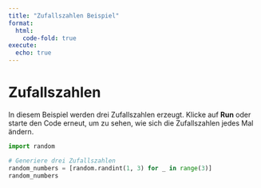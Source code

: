 ```yaml
---
title: "Zufallszahlen Beispiel"
format: 
  html:
    code-fold: true
execute: 
  echo: true
---
```


# Zufallszahlen

In diesem Beispiel werden drei Zufallszahlen erzeugt. Klicke auf **Run** oder starte den Code erneut, um zu sehen, wie sich die Zufallszahlen jedes Mal ändern.

```python
import random

# Generiere drei Zufallszahlen
random_numbers = [random.randint(1, 3) for _ in range(3)]
random_numbers
```